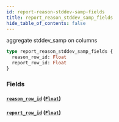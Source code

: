 ```yaml
---
id: report-reason-stddev-samp-fields
title: report_reason_stddev_samp_fields
hide_table_of_contents: false
---
```


aggregate stddev_samp on columns

```graphql
type report_reason_stddev_samp_fields {
  reason_row_id: Float
  report_row_id: Float
}
```

### Fields

#### [`reason_row_id`](#) ([`Float`](/07-graphql/scalars/float))

#### [`report_row_id`](#) ([`Float`](/07-graphql/scalars/float))
